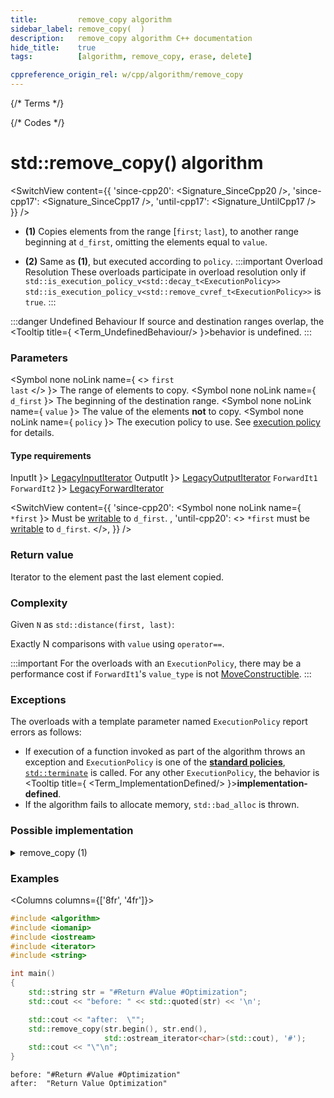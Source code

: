 ```yaml
---
title:         remove_copy algorithm
sidebar_label: remove_copy(  )
description:   remove_copy algorithm C++ documentation
hide_title:    true
tags:          [algorithm, remove_copy, erase, delete]

cppreference_origin_rel: w/cpp/algorithm/remove_copy
---
```



{/* Terms */}


{/* Codes */}


# std::remove_copy() algorithm

<SwitchView content={{
  'since-cpp20': <Signature_SinceCpp20 />,
  'since-cpp17': <Signature_SinceCpp17 />,
  'until-cpp17': <Signature_UntilCpp17 />
}} />

- **(1)** Copies elements from the range [`first`; `last`), to another range beginning at `d_first`, omitting the elements equal to `value`.

- **(2)** Same as **(1)**, but executed according to `policy`.
	:::important Overload Resolution
	These overloads participate in overload resolution only if
	<Until v='cpp20'> <code>std::is_execution_policy_v&lt;std::decay_t&lt;ExecutionPolicy&gt;&gt;</code> </Until> <Since v='cpp20'> <code>std::is_execution_policy_v&lt;std::remove_cvref_t&lt;ExecutionPolicy&gt;&gt;</code> </Since> is <code>true</code>.
	:::

:::danger Undefined Behaviour
If source and destination ranges overlap, the <Tooltip title={ <Term_UndefinedBehaviour/> }>behavior is undefined</Tooltip>.
:::

### Parameters

<SymbolTable>

  <Symbol none noLink name={ <> <code>first</code> <br/> <code>last</code> </> }>
    The range of elements to copy.
  </Symbol>
  <Symbol none noLink name={ <code>d_first</code> }>
    The beginning of the destination range.
  </Symbol>
  <Symbol none noLink name={ <code>value</code> }>
    The value of the elements <b>not</b> to copy.
  </Symbol>
  <Symbol none noLink name={ <code>policy</code> }>
    The execution policy to use. See <a href="#">execution policy</a> for details.
  </Symbol>

</SymbolTable>

#### Type requirements

<SymbolTable>
  <Symbol none noLink name={ <code>InputIt</code> }>
    <a href="/docs/named_req/LegacyInputIterator">LegacyInputIterator</a>
  </Symbol>
  <Symbol none noLink name={ <code>OutputIt</code> }>
    <a href="/docs/named_req/LegacyOutputIterator">LegacyOutputIterator</a>
  </Symbol>
  <Symbol none noLink name={ <> <code>ForwardIt1</code> <br/> <code>ForwardIt2</code> </> }>
    <a href="/docs/named_req/LegacyForwardIterator">LegacyForwardIterator</a>
  </Symbol>
</SymbolTable>

<SwitchView content={{
  'since-cpp20': <SymbolTable>
    <Symbol none noLink name={ <code>*first</code> }>
      Must be <a href="#">writable</a> to <code>d_first</code>.
    </Symbol>
  </SymbolTable>,
  'until-cpp20': <>
    <code>*first</code> must be <a href="#">writable</a> to <code>d_first</code>.
  </>,
}} />

### Return value

Iterator to the element past the last element copied.

### Complexity

Given `N` as `std::distance(first, last)`:

Exactly N comparisons with `value` using `operator==`.

:::important
For the overloads with an `ExecutionPolicy`, there may be a performance cost if `ForwardIt1`'s `value_type` is not [MoveConstructible](/docs/named_req/MoveConstructible).
:::

### Exceptions

The overloads with a template parameter named `ExecutionPolicy` report errors as follows:
- If execution of a function invoked as part of the algorithm throws an exception and `ExecutionPolicy` is one of the [**standard policies**](#), [`std::terminate`](#) is called.
	For any other `ExecutionPolicy`, the behavior is <Tooltip title={ <Term_ImplementationDefined/> }>**implementation-defined**</Tooltip>.
- If the algorithm fails to allocate memory, `std::bad_alloc` is thrown.

### Possible implementation

<details>
<summary>remove_copy (1)</summary>

```cpp
template<class InputIt, class OutputIt, class T>
OutputIt remove_copy(InputIt first, InputIt last, OutputIt d_first, const T& value)
{
    for (; first != last; ++first)
        if (!(*first == value))
            *d_first++ = *first;
    return d_first;
}
```

</details>

### Examples

<Columns columns={['8fr', '4fr']}>
<div>

```cpp title='Main.cpp' showLineNumbers
#include <algorithm>
#include <iomanip>
#include <iostream>
#include <iterator>
#include <string>

int main()
{
    std::string str = "#Return #Value #Optimization";
    std::cout << "before: " << std::quoted(str) << '\n';

    std::cout << "after:  \"";
    std::remove_copy(str.begin(), str.end(),
                     std::ostream_iterator<char>(std::cout), '#');
    std::cout << "\"\n";
}
```

</div>
<div>

```plaintext title="Output"
before: "#Return #Value #Optimization"
after:  "Return Value Optimization"
```

</div>
</Columns>
